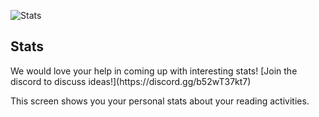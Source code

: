 
![Stats](../../../public/guides/user-settings/user-settings-stats.png)

## Stats
<Callout type="info">
   We would love your help in coming up with interesting stats! [Join the discord to discuss ideas!](https://discord.gg/b52wT37kt7)
</Callout>

This screen shows you your personal stats about your reading activities. 